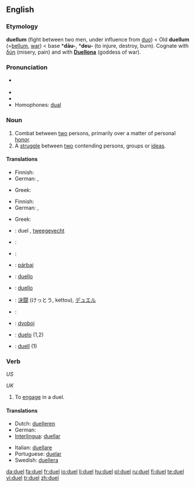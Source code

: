 ==English==

===Etymology===
{{ML.}} '''duellum''' (fight between two men, under influence from [[duo#Latin|duo]]) < Old {{L.}} '''duellum''' (=[[bellum]], [[war]]) < {{PIE.}} base *'''dāu-''', *'''deu-''' (to injure, destroy, burn). Cognate with {{AGr.}} [[δύη]] (misery, pain) and with '''[[w:Duellona|Duellona]]''' (goddess of war).

===Pronunciation===
* {{IPA|/ˈdʊəl/|/ˈdjuəl/}} {{SAMPA|/dju:@l/}}
* {{audio|en-us-duel.ogg|Audio (US)}}
* {{rhymes|ʊəl}}
* Homophones: [[dual]]

===Noun===
{{en-noun}}

# Combat between [[two]] persons, primarily over a matter of personal [[honor]].
# A [[struggle]] between [[two]] contending persons, groups or [[idea]]s.

====Translations====
{{trans-top|combat between two persons}}
* Finnish: {{t-|fi|kaksintaistelu}}
* German: {{t+|de|Duell|n}}, {{t+|de|Zweikampf|m}}
{{trans-mid}}
* Greek: {{t|el|μονομαχία|tr=monomachía|f|sc=Grek}}
{{trans-bottom}}

{{trans-top|struggle between two parties}}
* Finnish: {{t-|fi|kaksinkamppailu}}
* German: {{t+|de|Duell|n}}, {{t+|de|Zweikampf|m}}
{{trans-mid}}
* Greek: {{t|el|διαμάχη|tr=diamáchi|f|sc=Grek}}
{{trans-bottom}}

{{checktrans-top|}}
* {{ttbc|Dutch}}: duel {{n}}, [[tweegevecht]] {{n}}
* {{ttbc|Esperanto}}: {{t-|eo|duelo|xs=Esperanto}}
* {{ttbc|French}}: {{t+|fr|duel|m}}
* {{ttbc|Hungarian}}: [[párbaj]]
* {{ttbc|Interlingua}}: [[duello]]
* {{ttbc|Italian}}: [[duello]] {{m}}
{{trans-mid}}
* {{ttbc|Japanese}}: [[決闘]] (けっとう, kettou), [[デュエル]]
* {{ttbc|Portuguese}}: {{t+|pt|duelo|m}}
* {{ttbc|Serbian}}: [[dvoboj]]
* {{ttbc|Spanish}}: [[duelo]] {{m}} (1,2)
* {{ttbc|Swedish}}: [[duell]] {{c}} (1)
{{trans-bottom}}

===Verb===
{{en-verb|duels|dueling|dueled}} ''US''

{{en-verb|duels|duelling|duelled}} ''UK''

# To [[engage]] in a duel.

====Translations====
{{trans-top|engage in a duel}}
* Dutch: [[duelleren]]
* German: {{t+|de|duellieren}}
* [[Interlingua]]: [[duellar]]
{{trans-mid}}
* Italian: [[duellare]]
* Portuguese: [[duelar]]
* Swedish: [[duellera]]
{{trans-bottom}}

[[da:duel]]
[[fa:duel]]
[[fr:duel]]
[[io:duel]]
[[li:duel]]
[[hu:duel]]
[[pl:duel]]
[[ru:duel]]
[[fi:duel]]
[[te:duel]]
[[vi:duel]]
[[tr:duel]]
[[zh:duel]]